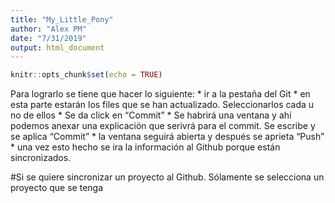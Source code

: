 ```yaml
---
title: "My_Little_Pony"
author: "Alex PM"
date: "7/31/2019"
output: html_document
---
```


```r
knitr::opts_chunk$set(echo = TRUE)
```

Para lograrlo se tiene que hacer lo siguiente:
* ir a la pestaña del Git
* en esta parte estarán los files que se han actualizado. Seleccionarlos cada u no de ellos
* Se da click en "Commit"
* Se habrirá una ventana y ahí podemos anexar una explicación que serivrá para el commit. Se escribe y se aplica "Commit"
* la ventana seguirá abierta y después se aprieta "Push"
* una vez esto hecho se ira la información al Github porque están sincronizados.


#Si se quiere sincronizar un proyecto al Github. Sólamente se selecciona un proyecto que se tenga
